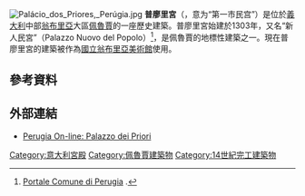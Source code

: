 [[File:Palácio_dos_Priores,_Perúgia.jpg|right]]
'''普廖里宮'''（{{lang-it|Palazzo dei Priori}}，意为“第一市民宫”）是位於[[義大利|義大利]]中部[[翁布里亞|翁布里亞]]大區[[佩魯賈|佩魯賈]]的一座歷史建築。普廖里宮始建於1303年，又名“新人民宮”（Palazzo Nuovo del Popolo）<ref name="Portale Comune di Perugia">[http://www.comune.perugia.it/canale.asp?id=2907 Portale Comune di Perugia] {{webarchive|url=https://web.archive.org/web/20070827033322/http://www.comune.perugia.it/canale.asp?id=2907 |date=2007-08-27 }}.</ref>，是佩魯賈的地標性建築之一。現在普廖里宮的建築被作為[[國立翁布里亞美術館|國立翁布里亞美術館]]使用。

==參考資料==
{{reflist}}

==外部連結==
*[http://www.perugiaonline.com/perugia_palazzodeipriori.html Perugia On-line: Palazzo dei Priori] {{Wayback|url=http://www.perugiaonline.com/perugia_palazzodeipriori.html |date=20210124152149 }}

{{coord|43.112|N|12.389|E|display=title|source:dewiki}}

[[Category:意大利宮殿|Category:意大利宮殿]]
[[Category:佩魯賈建築物|Category:佩魯賈建築物]]
[[Category:14世紀完工建築物|Category:14世紀完工建築物]]